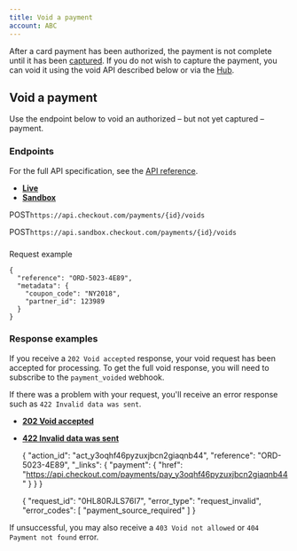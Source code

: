 ```yaml
---
title: Void a payment
account: ABC
---
```




After a card payment has been authorized, the payment is not complete until it has been [captured](/display/DOCS/Capture+a+payment). If you do not wish to capture the payment, you can void it using the void API described below or via the [Hub](https://hub.checkout.com/v2).

Void a payment
--------------

Use the endpoint below to void an authorized – but not yet captured – payment.

### Endpoints

For the full API specification, see the [API reference](https://api-reference.checkout.com/).

  

*   [**Live**](#tabs-e96d02b5-dbf5-4db4-9dab-0178a42839ce-1)
*   [**Sandbox**](#tabs-e96d02b5-dbf5-4db4-9dab-0178a42839ce-2)

POST`https://api.checkout.com/payments/{id}/voids`

POST`https://api.sandbox.checkout.com/payments/{id}/voids`

###   
Request example

    {
      "reference": "ORD-5023-4E89",
      "metadata": {
        "coupon_code": "NY2018",
        "partner_id": 123989
      }
    }

### Response examples

If you receive a `202 Void accepted` response, your void request has been accepted for processing. To get the full void response, you will need to subscribe to the `payment_voided` webhook.

If there was a problem with your request, you'll receive an error response such as `422 Invalid data was sent`.

*   [**202 Void accepted**](#tabs-741de781-8eb6-4207-9a79-e3889dd12845-1)
*   [**422 Invalid data was sent**](#tabs-741de781-8eb6-4207-9a79-e3889dd12845-2)

    {
      "action_id": "act_y3oqhf46pyzuxjbcn2giaqnb44",
      "reference": "ORD-5023-4E89",
      "_links": {
        "payment": {
          "href": "https://api.checkout.com/payments/pay_y3oqhf46pyzuxjbcn2giaqnb44"
        }
      }
    }

    {
      "request_id": "0HL80RJLS76I7",
      "error_type": "request_invalid",
      "error_codes": [
        "payment_source_required"
      ]
    }

If unsuccessful, you may also receive a `403 Void not allowed` or `404 Payment not found` error.




